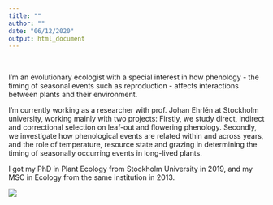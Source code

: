 ```yaml
---
title: ""
author: ""
date: "06/12/2020"
output: html_document
---
```


<br>

I'm an evolutionary ecologist with a special interest in how phenology - the timing of seasonal events such as reproduction - affects interactions between plants and their environment. 

I'm currently working as a researcher with prof. Johan Ehrlén at Stockholm university, working mainly with two projects: Firstly, we study direct, indirect and correctional selection on leaf-out and flowering phenology. Secondly, we investigate how phenological events are related within and across years, and the role of temperature, resource state and grazing in determining the timing of seasonally occurring events in long-lived plants.  

I got my PhD in Plant Ecology from Stockholm University in 2019, and my MSC in Ecology from the same institution in 2013.


![](Index_files/elsa.fogelstrom_1_mini.png)
